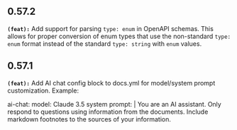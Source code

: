 ## 0.57.2
**`(feat):`** Add support for parsing `type: enum` in OpenAPI schemas. This allows for proper conversion of enum types that use the
non-standard `type: enum` format instead of the standard `type: string` with `enum` values.


## 0.57.1
**`(feat):`** Add AI chat config block to docs.yml for model/system prompt customization. Example:

ai-chat:
  model: Claude 3.5
  system prompt: |
  You are an AI assistant.
  Only respond to questions using information from the documents.
  Include markdown footnotes to the sources of your information.


